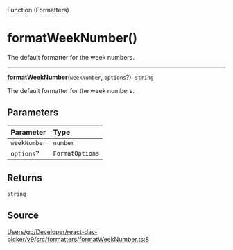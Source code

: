 <SectionTitle>Function (Formatters)</SectionTitle>

# formatWeekNumber()

<Description>
The default formatter for the week numbers.
</Description>

---

<a id="undefined" name="undefined"></a>

<SignatureMemberIdentifier>**formatWeekNumber**(`weekNumber`, `options`?): `string`</SignatureMemberIdentifier>

The default formatter for the week numbers.

## Parameters

| Parameter | Type |
| :------ | :------ |
| `weekNumber` | `number` |
| `options`? | `FormatOptions` |

## Returns

`string`

## Source

[Users/gp/Developer/react-day-picker/v9/src/formatters/formatWeekNumber.ts:8](https://github.com/gpbl/react-day-picker/blob/b97c86295/src/formatters/formatWeekNumber.ts#L8)
